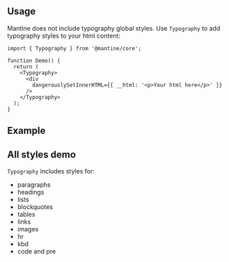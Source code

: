 

## Usage

Mantine does not include typography global styles.
Use `Typography` to add typography styles to your html content:

```tsx
import { Typography } from '@mantine/core';

function Demo() {
  return (
    <Typography>
      <div
        dangerouslySetInnerHTML={{ __html: '<p>Your html here</p>' }}
      />
    </Typography>
  );
}
```

## Example

<Demo data={TypographyDemos.usage} />

## All styles demo

`Typography` includes styles for:

- paragraphs
- headings
- lists
- blockquotes
- tables
- links
- images
- hr
- kbd
- code and pre

<Demo data={TypographyDemos.all} />
